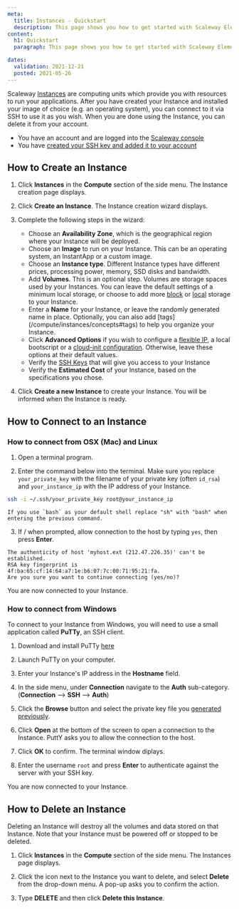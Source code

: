 ```yaml
---
meta:
  title: Instances - Quickstart
  description: This page shows you how to get started with Scaleway Elements Instances.
content:
  h1: Quickstart
  paragraph: This page shows you how to get started with Scaleway Elements Instances.

dates:
  validation: 2021-12-21
  posted: 2021-05-26
---
```


Scaleway [Instances](/compute/instances/concepts/#instance) are computing units which provide you with resources to run your applications. After you have created your Instance and installed your image of choice (e.g. an operating system), you can connect to it via SSH to use it as you wish. When you are done using the Instance, you can delete it from your account.

<Message type="requirement">

  - You have an account and are logged into the [Scaleway console](https://console.scaleway.com)
  - You have [created your SSH key and added it to your account](/console/my-project/how-to/create-ssh-key/)

</Message>

## How to Create an Instance

1. Click **Instances** in the **Compute** section of the side menu. The Instance creation page displays.

2. Click **Create an Instance**. The Instance creation wizard displays.

3. Complete the following steps in the wizard: 

    - Choose an **Availability Zone**, which is the geographical region where your Instance will be deployed.
    - Choose an **Image** to run on your Instance. This can be an operating system, an InstantApp or a custom image. 
    - Choose an **Instance type**. Different Instance types have different prices, processing power, memory, SSD disks and bandwidth. 
    - Add **Volumes**. This is an optional step. Volumes are storage spaces used by your Instances. You can leave the default settings of a minimum local storage, or choose to add more [block](/compute/instances/concepts#block-volumes) or [local](/compute/instances/concepts#local-volumes) storage to your Instance. 
    - Enter a **Name** for your Instance, or leave the randomly generated name in place. Optionally, you can also add [tags] (/compute/instances/concepts#tags) to help you organize your Instance. 
    - Click **Advanced Options** if you wish to configure a [flexible IP](/compute/instances/concepts#flexible-ip), a local bootscript or a [cloud-init configuration](/compute/instances/concepts#cloud-init). Otherwise, leave these options at their default values. 
    - Verify the [SSH Keys](/console/my-account/concepts#ssh-key) that will give you access to your Instance 
    - Verify the **Estimated Cost** of your Instance, based on the specifications you chose.

4. Click **Create a new Instance** to create your Instance. You will be informed when the Instance is ready.


## How to Connect to an Instance

### How to connect from OSX (Mac) and Linux

1. Open a terminal program.

2. Enter the command below into the terminal. Make sure you replace `your_private_key` with the filename of your private key (often `id_rsa`) and `your_instance_ip` with the IP address of your Instance.

  ```sh
  ssh -i ~/.ssh/your_private_key root@your_instance_ip
  ```

  <Message type="important">

    If you use `bash` as your default shell replace "sh" with "bash" when entering the previous command.

  </Message>

3. If / when prompted, allow connection to the host by typing `yes`, then press **Enter**.
  ```
  The authenticity of host 'myhost.ext (212.47.226.35)' can't be established.
  RSA key fingerprint is 4f:ba:65:cf:14:64:a7:1e:b6:07:7c:00:71:95:21:fa.
  Are you sure you want to continue connecting (yes/no)?
  ```

You are now connected to your Instance.

### How to connect from Windows

To connect to your Instance from Windows, you will need to use a small application called **PuTTy**, an SSH client.

1. Download and install PuTTy [here](https://www.chiark.greenend.org.uk/~sgtatham/putty/latest.html)

2. Launch PuTTy on your computer.

3. Enter your Instance's IP address in the **Hostname** field.

4. In the side menu, under **Connection** navigate to the **Auth** sub-category. (**Connection** --> **SSH** --> **Auth**)

5. Click the **Browse** button and select the private key file you [generated previously](/console/my-project/how-to/create-ssh-key/).

6. Click **Open** at the bottom of the screen to open a connection to the Instance. PuttY asks you to allow the connection to the host.

7. Click **OK** to confirm. The terminal window diplays.

8. Enter the username `root` and press **Enter** to authenticate against the server with your SSH key.

You are now connected to your Instance.


## How to Delete an Instance

<Message type="important">

  Deleting an Instance will destroy all the volumes and data stored on that Instance. Note that your Instance must be powered off or stopped to be deleted.

</Message>

1. Click **Instances** in the **Compute** section of the side menu. The Instances page displays.

2. Click the <Icon name="more" /> icon next to the Instance you want to delete, and select **Delete** from the drop-down menu. A pop-up asks you to confirm the action.

3. Type **DELETE** and then click **Delete this Instance**.
